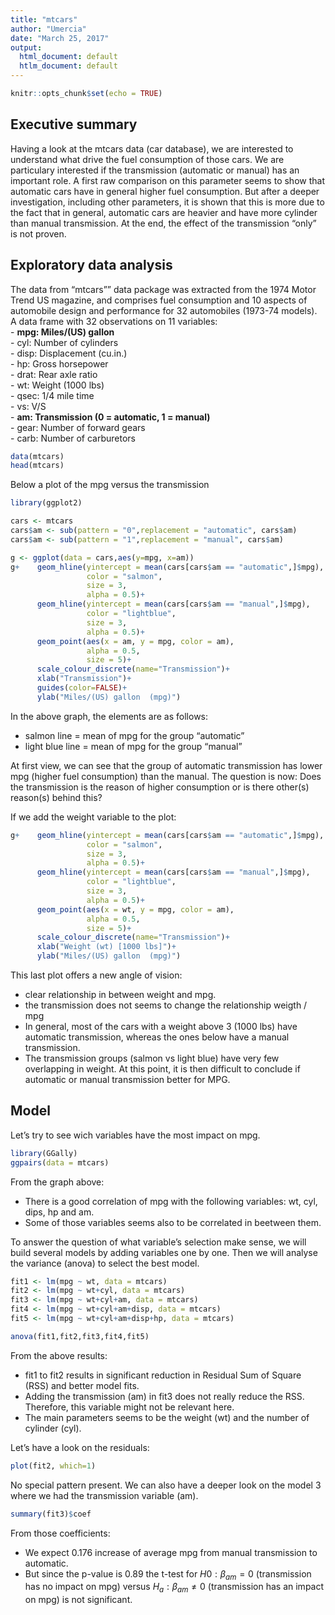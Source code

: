 ---
title: "mtcars"
author: "Umercia"
date: "March 25, 2017"
output:
  html_document: default
  htlm_document: default
---

```{r setup, include=FALSE}
knitr::opts_chunk$set(echo = TRUE)
```

## Executive summary

Having a look at the mtcars data (car database), we are interested to understand what drive the fuel consumption of those cars. We are particulary interested if the transmission (automatic or manual) has an important role.
A first raw comparison on this parameter seems to show that automatic cars have in general higher fuel consumption. But after a deeper investigation, including other parameters, it is shown that this is more due to the fact that in general, automatic cars are heavier and have more cylinder than manual transmission. At the end, the effect of the transmission "only" is not proven.

## Exploratory data analysis
The data from "mtcars"" data package was extracted from the 1974 Motor Trend US magazine, and comprises fuel consumption and 10 aspects of automobile design and performance for 32 automobiles (1973-74 models).
A data frame with 32 observations on 11 variables:  
- **mpg:	 Miles/(US) gallon**  
- cyl:	 Number of cylinders  
- disp: Displacement (cu.in.)  
- hp:	 Gross horsepower  
- drat: Rear axle ratio  
- wt:	 Weight (1000 lbs)  
- qsec: 1/4 mile time  
- vs:	 V/S  
- **am:	 Transmission (0 = automatic, 1 = manual)**  
- gear: Number of forward gears  
- carb: Number of carburetors  
  
```{r analysis}
data(mtcars)
head(mtcars)
```


\pagebreak
Below a plot of the mpg versus the transmission  
```{r plot1, echo = FALSE}
library(ggplot2)

cars <- mtcars
cars$am <- sub(pattern = "0",replacement = "automatic", cars$am)
cars$am <- sub(pattern = "1",replacement = "manual", cars$am)

g <- ggplot(data = cars,aes(y=mpg, x=am))
g+    geom_hline(yintercept = mean(cars[cars$am == "automatic",]$mpg), 
                 color = "salmon",
                 size = 3,
                 alpha = 0.5)+
      geom_hline(yintercept = mean(cars[cars$am == "manual",]$mpg), 
                 color = "lightblue",
                 size = 3,
                 alpha = 0.5)+
      geom_point(aes(x = am, y = mpg, color = am), 
                 alpha = 0.5, 
                 size = 5)+
      scale_colour_discrete(name="Transmission")+
      xlab("Transmission")+
      guides(color=FALSE)+
      ylab("Miles/(US) gallon  (mpg)")
```

In the above graph, the elements are as follows:  

  * salmon line = mean of mpg for the group "automatic"  
  * light blue line = mean of mpg for the group "manual" 
  
At first view, we can see that the group of automatic transmission has lower mpg (higher fuel consumption) than the manual. The question is now: Does the transmission is the reason of higher consumption or is there other(s) reason(s) behind this?   

\pagebreak
If we add the weight variable to the plot:  
```{r plot2,echo = FALSE}

g+    geom_hline(yintercept = mean(cars[cars$am == "automatic",]$mpg), 
                 color = "salmon",
                 size = 3,
                 alpha = 0.5)+
      geom_hline(yintercept = mean(cars[cars$am == "manual",]$mpg), 
                 color = "lightblue",
                 size = 3,
                 alpha = 0.5)+
      geom_point(aes(x = wt, y = mpg, color = am), 
                 alpha = 0.5, 
                 size = 5)+
      scale_colour_discrete(name="Transmission")+
      xlab("Weight (wt) [1000 lbs]")+
      ylab("Miles/(US) gallon  (mpg)")
```

This last plot offers a new angle of vision:  

* clear relationship in between weight and mpg.  
* the transmission does not seems to change the relationship weigth / mpg  
* In general, most of the cars with a weight above 3 (1000 lbs) have automatic transmission, whereas the ones below have a manual transmission.  
* The transmission groups (salmon vs light blue) have very few overlapping in weight. At this point, it is then difficult to conclude if automatic or manual transmission better for MPG.  

## Model
Let's try to see wich variables have the most impact on mpg. 
```{r ggpairs}
library(GGally)
ggpairs(data = mtcars)

```
From the graph above:  

* There is a good correlation of mpg with the following variables: wt, cyl, dips, hp and am.  
* Some of those variables seems also to be correlated in beetween them.   
  
To answer the question of what variable's selection make sense, we will build several models by adding variables one by one. Then we will analyse the variance (anova) to select the best model.
```{r anova}
fit1 <- lm(mpg ~ wt, data = mtcars)
fit2 <- lm(mpg ~ wt+cyl, data = mtcars)
fit3 <- lm(mpg ~ wt+cyl+am, data = mtcars)
fit4 <- lm(mpg ~ wt+cyl+am+disp, data = mtcars)
fit5 <- lm(mpg ~ wt+cyl+am+disp+hp, data = mtcars)

anova(fit1,fit2,fit3,fit4,fit5)
```
From the above results:  

* fit1 to fit2 results in significant reduction in Residual Sum of Square (RSS) and better model fits.  
* Adding the transmission (am) in fit3 does not really reduce the RSS. Therefore, this variable might not be relevant here.
* The main parameters seems to be the weight (wt) and the number of cylinder (cyl).  

Let's have a look on the residuals:
```{r residual, fig.height= 4}
plot(fit2, which=1)
```
No special pattern present.
We can also have a deeper look on the model 3 where we had the transmission variable (am).  

```{r model3}
summary(fit3)$coef
```
From those coefficients: 

* We expect 0.176 increase of average mpg from manual transmission to automatic.  
* But since the p-value is 0.89 the t-test for $H0: \beta_{am} = 0$ (transmission has no impact on mpg) versus $H_a: \beta_{am} \ne 0$ (transmission has an impact on mpg) is not significant.